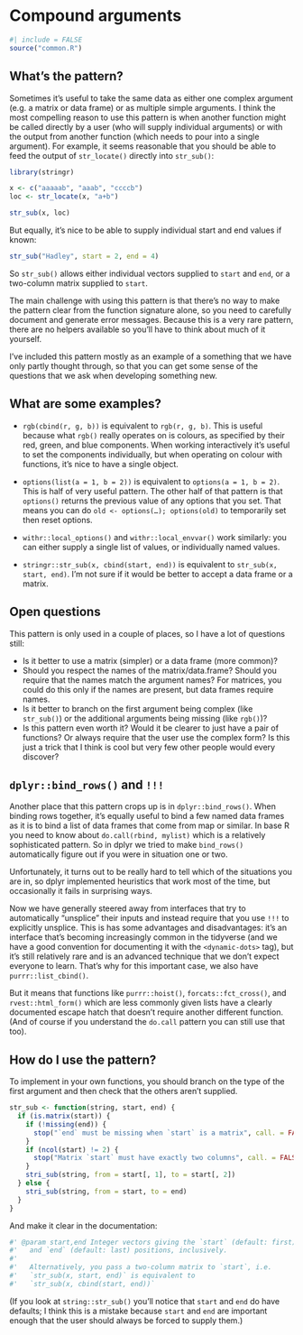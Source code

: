 # Compound arguments {#sec-compound-arguments}

```r
#| include = FALSE
source("common.R")
```

## What's the pattern?

Sometimes it's useful to take the same data as either one complex argument (e.g. a matrix or data frame) or as multiple simple arguments.
I think the most compelling reason to use this pattern is when another function might be called directly by a user (who will supply individual arguments) or with the output from another function (which needs to pour into a single argument).
For example, it seems reasonable that you should be able to feed the output of `str_locate()` directly into `str_sub()`:

```r
library(stringr)

x <- c("aaaaab", "aaab", "ccccb")
loc <- str_locate(x, "a+b")

str_sub(x, loc)
```

But equally, it's nice to be able to supply individual start and end values if known:

```r
str_sub("Hadley", start = 2, end = 4)
```

So `str_sub()` allows either individual vectors supplied to `start` and `end`, or a two-column matrix supplied to `start`.

The main challenge with using this pattern is that there's no way to make the pattern clear from the function signature alone, so you need to carefully document and generate error messages.
Because this is a very rare pattern, there are no helpers available so you'll have to think about much of it yourself.

I've included this pattern mostly as an example of a something that we have only partly thought through, so that you can get some sense of the questions that we ask when developing something new.

## What are some examples?

-   `rgb(cbind(r, g, b))` is equivalent to `rgb(r, g, b)`.
    This is useful because what `rgb()` really operates on is colours, as specified by their red, green, and blue components.
    When working interactively it's useful to set the components individually, but when operating on colour with functions, it's nice to have a single object.

-   `options(list(a = 1, b = 2))` is equivalent to `options(a = 1, b = 2)`.
    This is half of very useful pattern.
    The other half of that pattern is that `options()` returns the previous value of any options that you set.
    That means you can do `old <- options(…); options(old)` to temporarily set then reset options.

-   `withr::local_options()` and `withr::local_envvar()` work similarly: you can either supply a single list of values, or individually named values.

-   `stringr::str_sub(x, cbind(start, end))` is equivalent to `str_sub(x, start, end)`.
    I'm not sure if it would be better to accept a data frame or a matrix.

## Open questions

This pattern is only used in a couple of places, so I have a lot of questions still:

-   Is it better to use a matrix (simpler) or a data frame (more common)?
-   Should you respect the names of the matrix/data.frame? Should you require that the names match the argument names? For matrices, you could do this only if the names are present, but data frames require names.
-   Is it better to branch on the first argument being complex (like `str_sub()`) or the additional arguments being missing (like `rgb()`)?
-   Is this pattern even worth it? Would it be clearer to just have a pair of functions? Or always require that the user use the complex form? Is this just a trick that I think is cool but very few other people would every discover?

## `dplyr::bind_rows()` and `!!!`

Another place that this pattern crops up is in `dplyr::bind_rows()`.
When binding rows together, it's equally useful to bind a few named data frames as it is to bind a list of data frames that come from map or similar.
In base R you need to know about `do.call(rbind, mylist)` which is a relatively sophisticated pattern.
So in dplyr we tried to make `bind_rows()` automatically figure out if you were in situation one or two.

Unfortunately, it turns out to be really hard to tell which of the situations you are in, so dplyr implemented heuristics that work most of the time, but occasionally it fails in surprising ways.

Now we have generally steered away from interfaces that try to automatically "unsplice" their inputs and instead require that you use `!!!` to explicitly unsplice.
This is has some advantages and disadvantages: it's an interface that's becoming increasingly common in the tidyverse (and we have a good convention for documenting it with the `<dynamic-dots>` tag), but it's still relatively rare and is an advanced technique that we don't expect everyone to learn.
That's why for this important case, we also have `purrr::list_cbind()`.

But it means that functions like `purrr::hoist()`, `forcats::fct_cross()`, and `rvest::html_form()` which are less commonly given lists have a clearly documented escape hatch that doesn't require another different function.
(And of course if you understand the `do.call` pattern you can still use that too).

## How do I use the pattern?

To implement in your own functions, you should branch on the type of the first argument and then check that the others aren't supplied.

```r
str_sub <- function(string, start, end) {
  if (is.matrix(start)) {
    if (!missing(end)) {
      stop("`end` must be missing when `start` is a matrix", call. = FALSE)
    }
    if (ncol(start) != 2) {
      stop("Matrix `start` must have exactly two columns", call. = FALSE)
    }
    stri_sub(string, from = start[, 1], to = start[, 2])
  } else {
    stri_sub(string, from = start, to = end)
  }
}
```

And make it clear in the documentation:

```r
#' @param start,end Integer vectors giving the `start` (default: first)
#'   and `end` (default: last) positions, inclusively. 
#'   
#'   Alternatively, you pass a two-column matrix to `start`, i.e. 
#'   `str_sub(x, start, end)` is equivalent to 
#'   `str_sub(x, cbind(start, end))`
```

(If you look at `string::str_sub()` you'll notice that `start` and `end` do have defaults; I think this is a mistake because `start` and `end` are important enough that the user should always be forced to supply them.)
